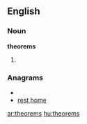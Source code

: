 ==English==

===Noun===
'''theorems'''

# {{plural of|[[theorem]]}}

===Anagrams===
* {{alphagram|eehmorst}}
* [[rest home#English|rest home]]

[[ar:theorems]]
[[hu:theorems]]